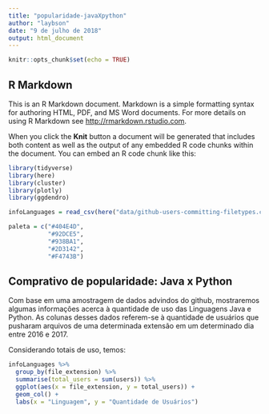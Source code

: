 ```yaml
---
title: "popularidade-javaXpython"
author: "laybson"
date: "9 de julho de 2018"
output: html_document
---
```


```r
knitr::opts_chunk$set(echo = TRUE)
```

## R Markdown

This is an R Markdown document. Markdown is a simple formatting syntax for authoring HTML, PDF, and MS Word documents. For more details on using R Markdown see <http://rmarkdown.rstudio.com>.

When you click the **Knit** button a document will be generated that includes both content as well as the output of any embedded R code chunks within the document. You can embed an R code chunk like this:

```r
library(tidyverse)
library(here)
library(cluster)
library(plotly)
library(ggdendro)

infoLanguages = read_csv(here("data/github-users-committing-filetypes.csv"))

paleta = c("#404E4D",
           "#92DCE5",
           "#938BA1",
           "#2D3142",
           "#F4743B")
```

## Comprativo de popularidade: Java x Python

Com base em uma amostragem de dados advindos do github, mostraremos algumas informações acerca à quantidade de uso das Linguagens Java e Python.
As colunas desses dados referem-se à quantidade de usuários que pusharam arquivos de uma determinada extensão em um determinado dia entre 2016 e 2017.

Considerando totais de uso, temos:

```r
infoLanguages %>%
  group_by(file_extension) %>% 
  summarise(total_users = sum(users)) %>% 
  ggplot(aes(x = file_extension, y = total_users)) + 
  geom_col() +
  labs(x = "Linguagem", y = "Quantidade de Usuários")
```

